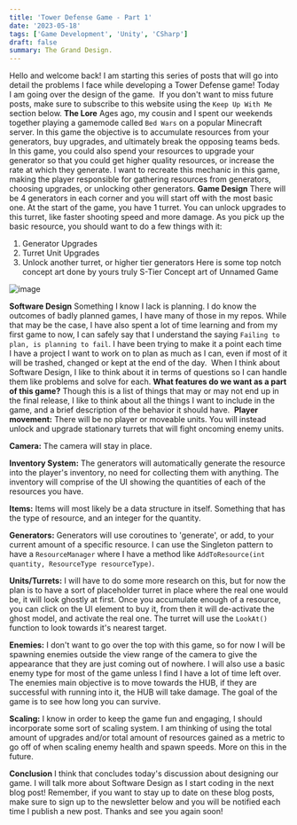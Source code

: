 ```yaml
---
title: 'Tower Defense Game - Part 1'
date: '2023-05-18'
tags: ['Game Development', 'Unity', 'CSharp']
draft: false
summary: The Grand Design.
---
```


Hello and welcome back! I am starting this series of posts that will go into detail the problems I face while developing a Tower Defense game!
Today I am going over the design of the game.  If you don't want to miss future posts, make sure to subscribe to this website using the `Keep Up With Me` section below.
**The Lore**
Ages ago, my cousin and I spent our weekends together playing a gamemode called `Bed Wars` on a popular Minecraft server. In this game the objective is to accumulate resources from your generators, buy upgrades, and ultimately break the opposing teams beds. In this game, you could also spend your resources to upgrade your generator so that you could get higher quality resources, or increase the rate at which they generate. I want to recreate this mechanic in this game, making the player responsible for gathering resources from generators, choosing upgrades, or unlocking other generators.
**Game Design**
There will be 4 generators in each corner and you will start off with the most basic one. At the start of the game, you have 1 turret. You can unlock upgrades to this turret, like faster shooting speed and more damage. As you pick up the basic resource, you should want to do a few things with it:

1. Generator Upgrades
2. Turret Unit Upgrades
3. Unlock another turret, or higher tier generators
   Here is some top notch concept art done by yours truly S-Tier Concept art of Unnamed Game

![image](https://res.cloudinary.com/djdtmbpce/image/upload/v1714598304/646ade7eb39363e2e3221c75_conceptart_auadae.png)

**Software Design**
Something I know I lack is planning. I do know the outcomes of badly planned games, I have many of those in my repos. While that may be the case, I have also spent a lot of time learning and from my first game to now, I can safely say that I understand the saying `Failing to plan, is planning to fail`.
I have been trying to make it a point each time I have a project I want to work on to plan as much as I can, even if most of it will be trashed, changed or kept at the end of the day.
‍
When I think about Software Design, I like to think about it in terms of questions so I can handle them like problems and solve for each.
**What features do we want as a part of this game?**
Though this is a list of things that may or may not end up in the final release, I like to think about all the things I want to include in the game, and a brief description of the behavior it should have.
‍
**Player movement:**
There will be no player or moveable units. You will instead unlock and upgrade stationary turrets that will fight oncoming enemy units.

**Camera:**
The camera will stay in place.

**Inventory System:**
The generators will automatically generate the resource into the player's inventory, no need for collecting them with anything. The inventory will comprise of the UI showing the quantities of each of the resources you have.

**Items:**
Items will most likely be a data structure in itself. Something that has the type of resource, and an integer for the quantity.

**Generators:**
Generators will use coroutines to 'generate', or add, to your current amount of a specific resource. I can use the Singleton pattern to have a `ResourceManager` where I have a method like `AddToResource(int quantity, ResourceType resourceType)`.

**Units/Turrets:**
I will have to do some more research on this, but for now the plan is to have a sort of placeholder turret in place where the real one would be, it will look ghostly at first. Once you accumulate enough of a resource, you can click on the UI element to buy it, from then it will de-activate the ghost model, and activate the real one.
The turret will use the `LookAt()` function to look towards it's nearest target.

**Enemies:**
I don't want to go over the top with this game, so for now I will be spawning enemies outside the view range of the camera to give the appearance that they are just coming out of nowhere. I will also use a basic enemy type for most of the game unless I find I have a lot of time left over. The enemies main objective is to move towards the HUB, if they are successful with running into it, the HUB will take damage. The goal of the game is to see how long you can survive.

**Scaling:**
I know in order to keep the game fun and engaging, I should incorporate some sort of scaling system. I am thinking of using the total amount of upgrades and/or total amount of resources gained as a metric to go off of when scaling enemy health and spawn speeds. More on this in the future.

**Conclusion**
I think that concludes today's discussion about designing our game. I will talk more about Software Design as I start coding in the next blog post! Remember, if you want to stay up to date on these blog posts, make sure to sign up to the newsletter below and you will be notified each time I publish a new post. Thanks and see you again soon!

